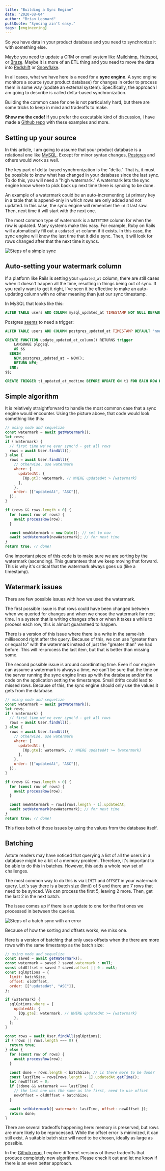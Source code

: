 ```yaml
---
title: "Building a Sync Engine"
date: "2020-08-04"
author: "Brian Leonard"
pullQuote: "Syncing ain't easy."
tags: [engineering]
---
```


So you have data in your product database and you need to synchronize it with something else.

Maybe you need to update a CRM or email system like [Mailchimp](https://www.mailchimp.com), [Hubspot](https://www.hubspot.com), or [Braze](https://www.braze.com). Maybe it is more of an ETL thing and you need to move the data into [Redshift](https://docs.aws.amazon.com/redshift/latest/mgmt/welcome.html) or [Snowflake](https://www.snowflake.com/).

In all cases, what we have here is a need for a **sync engine**. A sync engine monitors a source (your product database) for changes in order to process them in some way (update an external system). Specifically, the approach I am going to describe is called delta-based synchronization.

Building the common case for one is not particularly hard, but there are some tricks to keep in mind and tradeoffs to make.

**Show me the code!** If you prefer the executable kind of discussion, I have made a [Github repo](https://github.com/grouparoo/sync-engine-example) with these examples and more.

## Setting up your source

In this article, I am going to assume that your product database is a relational one like [MySQL](https://www.mysql.com/). Except for minor syntax changes, [Postgres](https://www.postgresql.org/) and others would work as well.

The key part of delta-based synchronization is the "delta." That is, it must be possible to know what has changed in your database since the last sync. To do this, you will need a "high watermark." A watermark lets the sync engine know where to pick back up next time there is syncing to be done.

An example of a watermark could be an auto-incrementing `id` primary key in a table that is append-only in which rows are only added and not updated. In this case, the sync engine will remember the `id` it last saw. Then, next time it will start with the next one.

The most common type of watermark is a `DATETIME` column for when the row is updated. Many systems make this easy. For example, Ruby on Rails will automatically fill out a `updated_at` column if it exists. In this case, the sync engine will know the last time that it did a sync. Then, it will look for rows changed after that the next time it syncs.

<Image
  centered
  maxHeight={1000}
  alt="Steps of a simple sync"
  src="building-a-sync-engine/simple.png"
/>

## Auto-setting your watermark column

If a platform like Rails is setting your `updated_at` column, there are still cases when it doesn't happen all the time, resulting in things being out of sync. If you really want to get it right, I've seen it be effective to make an auto-updating column with no other meaning than just our sync timestamp.

In MySQL that looks like this:

```sql
ALTER TABLE users ADD COLUMN mysql_updated_at TIMESTAMP NOT NULL DEFAULT CURRENT_TIMESTAMP ON UPDATE CURRENT_TIMESTAMP;
```

Postgres [seems](https://www.covermymeds.com/main/insights/articles/on-update-timestamps-mysql-vs-postgres/) to need a trigger:

```sql
ALTER TABLE users ADD COLUMN postgres_updated_at TIMESTAMP DEFAULT 'now'::timestamp;

CREATE FUNCTION update_updated_at_column() RETURNS trigger
    LANGUAGE plpgsql
    AS $$
  BEGIN
    NEW.postgres_updated_at = NOW();
    RETURN NEW;
  END;
$$;

CREATE TRIGGER t1_updated_at_modtime BEFORE UPDATE ON t1 FOR EACH ROW EXECUTE PROCEDURE update_updated_at_column();
```

## Simple algorithm

It is relatively straightforward to handle the most common case that a sync engine would encounter. Using the picture above, that code would look something like this:

```javascript
// using node and sequelize
const watermark = await getWatermark();
let rows;
if (!watermark) {
  // first time we've ever sync'd - get all rows
  rows = await User.findAll();
} else {
  rows = await User.findAll({
    // otherwise, use watermark
    where: {
      updatedAt: {
        [Op.gt]: watermark, // WHERE updatedAt > {watermark}
      },
    },
    order: [["updatedAt", "ASC"]],
  });
}

if (rows && rows.length > 0) {
  for (const row of rows) {
    await processRow(row);
  }

  const newWatermark = new Date(); // set to now
  await setWatermark(newWatermark); // for next time
}
return true; // done!
```

One important piece of this code is to make sure we are sorting by the watermark (ascending). This guarantees that we keep moving that forward. This is why it's critical that the watermark always goes up (like a timestamp).

## Watermark issues

There are few possible issues with how we used the watermark.

The first possible issue is that rows could have been changed between when we queried for changes and when we chose the watermark for next time. In a system that is writing changes often or when it takes a while to process each row, this is almost guaranteed to happen.

There is a version of this issue where there is a write in the same-ish millisecond right after the query. Because of this, we can use "greater than or equal to" with the watermark instead of just the "greater than" we had before. This will re-process the last item, but that is better than missing some.

The second possible issue is around coordinating time. Even if our engine can assume a watermark is always a time, we can't be sure that the time on the server running the sync engine lines up with the database and/or the code on the application setting the timestamps. Small drifts could lead to missed rows. Because of this, the sync engine should only use the values it gets from the database.

```javascript
// using node and sequelize
const watermark = await getWatermark();
let rows;
if (!watermark) {
  // first time we've ever sync'd - get all rows
  rows = await User.findAll();
} else {
  rows = await User.findAll({
    // otherwise, use watermark
    where: {
      updatedAt: {
        [Op.gte]: watermark, // WHERE updatedAt >= {watermark}
      },
    },
    order: [["updatedAt", "ASC"]],
  });
}

if (rows && rows.length > 0) {
  for (const row of rows) {
    await processRow(row);
  }

  const newWatermark = rows[rows.length - 1].updatedAt;
  await setWatermark(newWatermark); // for next time
}
return true; // done!
```

This fixes both of those issues by using the values from the database itself.

## Batching

Astute readers may have noticed that querying a list of all the users in a database might be a bit of a memory problem. Therefore, it's important to be able to do this in batches. However, this adds a whole new set of challenges.

The most common way to do this is via `LIMIT` and `OFFSET` in your watermark query. Let's say there is a batch size (limit) of 5 and there are 7 rows that need to be synced. We can process the first 5, leaving 2 more. Then, get the last 2 in the next batch.

The issue comes up if there is an update to one for the first ones we processed in between the queries.

<Image
  centered
  maxHeight={1900}
  alt="Steps of a batch sync with an error"
  src="building-a-sync-engine/batch.png"
/>

Because of how the sorting and offsets works, we miss one.

Here is a version of batching that only uses offsets when the there are more rows with the same timestamp as the batch size:

```javascript
// using node and sequelize
const saved = await getWatermark();
const watermark = saved ? saved.watermark : null;
const oldOffset = saved ? saved.offset || 0 : null;
const sqlOptions = {
  limit: batchSize,
  offset: oldOffset,
  order: [["updatedAt", "ASC"]],
};

if (watermark) {
  sqlOptions.where = {
    updatedAt: {
      [Op.gte]: watermark, // WHERE updatedAt >= {watermark}
    },
  };
}

const rows = await User.findAll(sqlOptions);
if (!rows || rows.length === 0) {
  return true;
} else {
  for (const row of rows) {
    await processRow(row);
  }

  const done = rows.length < batchSize; // is there more to be done?
  const lastTime = rows[rows.length - 1].updatedAt.getTime();
  let newOffset = 0;
  if (!done && watermark === lastTime) {
    // the last one was the same as the first, need to use offset
    newOffset = oldOffset + batchSize;
  }

  await setWatermark({ watermark: lastTime, offset: newOffset });
  return done;
}
```

There are several tradeoffs happening here: memory is preserved, but rows are more likely to be reprocessed. While the offset error is minimized, it can still exist. A suitable batch size will need to be chosen, ideally as large as possible.

In the [Github repo](https://github.com/grouparoo/sync-engine-example), I explore different versions of these tradeoffs that produce completely new algorithms. Please check it out and let me know if there is an even better approach.
